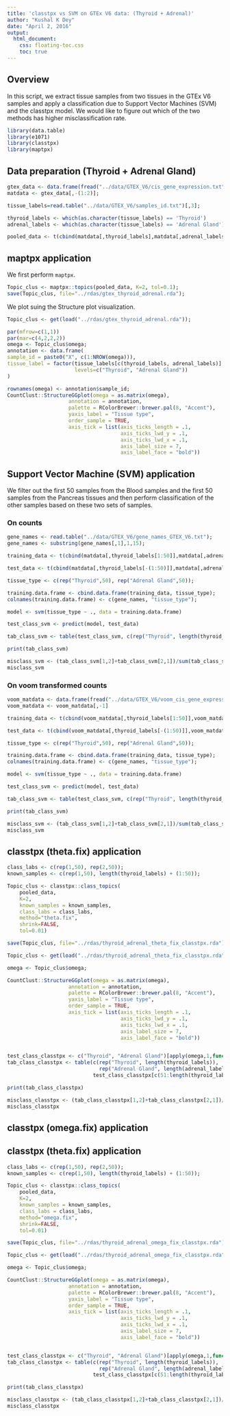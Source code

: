 ```yaml
---
title: 'classtpx vs SVM on GTEx V6 data: (Thyroid + Adrenal)'
author: "Kushal K Dey"
date: "April 2, 2016"
output: 
  html_document:
    css: floating-toc.css
    toc: true
---
```


## Overview

In this script, we extract tissue samples from two tissues in the GTEx V6 samples and apply a classification due to Support Vector Machines (SVM) and the classtpx model. We would like to figure out which of the two methods has higher misclassification rate.

```r
library(data.table)
library(e1071)
library(classtpx)
library(maptpx)
```

## Data preparation (Thyroid + Adrenal Gland)

```r
gtex_data <- data.frame(fread("../data/GTEX_V6/cis_gene_expression.txt"));
matdata <- gtex_data[,-(1:2)];

tissue_labels=read.table("../data/GTEX_V6/samples_id.txt")[,3];

thyroid_labels <- which(as.character(tissue_labels) == 'Thyroid')
adrenal_labels <- which(as.character(tissue_labels) == 'Adrenal Gland');

pooled_data <- t(cbind(matdata[,thyroid_labels],matdata[,adrenal_labels]))
```

## maptpx application

We first perform `maptpx`.

```r
Topic_clus <- maptpx::topics(pooled_data, K=2, tol=0.1);
save(Topic_clus, file="../rdas/gtex_thyroid_adrenal.rda");
```

We plot suing the Structure plot visualization.

```r
Topic_clus <- get(load("../rdas/gtex_thyroid_adrenal.rda"));

par(mfrow=c(1,1))
par(mar=c(4,2,2,2))
omega <- Topic_clus$omega;
annotation <- data.frame(
sample_id = paste0("X", c(1:NROW(omega))),
tissue_label = factor(tissue_labels[c(thyroid_labels, adrenal_labels)],
                      levels=c("Thyroid", "Adrenal Gland"))
)

rownames(omega) <- annotation$sample_id;
CountClust::StructureGGplot(omega = as.matrix(omega),
                    annotation = annotation,
                    palette = RColorBrewer::brewer.pal(8, "Accent"),
                    yaxis_label = "Tissue type",
                    order_sample = TRUE,
                    axis_tick = list(axis_ticks_length = .1,
                                     axis_ticks_lwd_y = .1,
                                     axis_ticks_lwd_x = .1,
                                     axis_label_size = 7,
                                     axis_label_face = "bold"))

```

## Support Vector Machine (SVM) application 

We filter out the first $50$ samples from the Blood samples and the first $50$ samples from the Pancreas tissues and then perform classification of the other samples based on these two sets of samples. 

### On counts

```r

gene_names <- read.table("../data/GTEX_V6/gene_names_GTEX_V6.txt");
gene_names <- substring(gene_names[,1],1,15);

training_data <- t(cbind(matdata[,thyroid_labels[1:50]],matdata[,adrenal_labels[1:50]]))

test_data <- t(cbind(matdata[,thyroid_labels[-(1:50)]],matdata[,adrenal_labels[-(1:50)]]))

tissue_type <- c(rep("Thyroid",50), rep("Adrenal Gland",50));

training.data.frame <- cbind.data.frame(training_data, tissue_type);
colnames(training.data.frame) <- c(gene_names, "tissue_type");

model <- svm(tissue_type ~ ., data = training.data.frame)

test_class_svm <- predict(model, test_data)

tab_class_svm <- table(test_class_svm, c(rep("Thyroid", length(thyroid_labels)-50), rep("Adrenal Gland", length(adrenal_labels)-50)))

print(tab_class_svm)

misclass_svm <- (tab_class_svm[1,2]+tab_class_svm[2,1])/sum(tab_class_svm)
misclass_svm
```

### On voom transformed counts

```r
voom_matdata <- data.frame(fread("../data/GTEX_V6/voom_cis_gene_expression.txt"))
voom_matdata <- voom_matdata[,-1]

training_data <- t(cbind(voom_matdata[,thyroid_labels[1:50]],voom_matdata[,adrenal_labels[1:50]]))

test_data <- t(cbind(voom_matdata[,thyroid_labels[-(1:50)]],voom_matdata[,adrenal_labels[-(1:50)]]))

tissue_type <- c(rep("Thyroid",50), rep("Adrenal Gland",50));

training.data.frame <- cbind.data.frame(training_data, tissue_type);
colnames(training.data.frame) <- c(gene_names, "tissue_type");

model <- svm(tissue_type ~ ., data = training.data.frame)

test_class_svm <- predict(model, test_data)

tab_class_svm <- table(test_class_svm, c(rep("Thyroid", length(thyroid_labels)-50), rep("Adrenal Gland", length(adrenal_labels)-50)))

print(tab_class_svm)

misclass_svm <- (tab_class_svm[1,2]+tab_class_svm[2,1])/sum(tab_class_svm)
misclass_svm
```


## classtpx (theta.fix) application

```r
class_labs <- c(rep(1,50), rep(2,50));
known_samples <- c(rep(1,50), length(thyroid_labels) + (1:50));

Topic_clus <- classtpx::class_topics(
    pooled_data, 
    K=2, 
    known_samples = known_samples,
    class_labs = class_labs,
    method="theta.fix",
    shrink=FALSE,
    tol=0.01)

save(Topic_clus, file="../rdas/thyroid_adrenal_theta_fix_classtpx.rda")
```

```r
Topic_clus <- get(load("../rdas/thyroid_adrenal_theta_fix_classtpx.rda"));

omega <- Topic_clus$omega;

CountClust::StructureGGplot(omega = as.matrix(omega),
                    annotation = annotation,
                    palette = RColorBrewer::brewer.pal(8, "Accent"),
                    yaxis_label = "Tissue type",
                    order_sample = TRUE,
                    axis_tick = list(axis_ticks_length = .1,
                                     axis_ticks_lwd_y = .1,
                                     axis_ticks_lwd_x = .1,
                                     axis_label_size = 7,
                                     axis_label_face = "bold"))


test_class_classtpx <- c("Thyroid", "Adrenal Gland")[apply(omega,1,function(x) which.max(x))];
tab_class_classtpx <- table(c(rep("Thyroid", length(thyroid_labels)), 
                              rep("Adrenal Gland", length(adrenal_labels)))[c(51:length(thyroid_labels), (length(thyroid_labels)+51):dim(omega)[1])],
                            test_class_classtpx[c(51:length(thyroid_labels), (length(thyroid_labels)+51):dim(omega)[1])]);

print(tab_class_classtpx)

misclass_classtpx <- (tab_class_classtpx[1,2]+tab_class_classtpx[2,1])/sum(tab_class_classtpx)
misclass_classtpx
```

## classtpx (omega.fix) application

## classtpx (theta.fix) application

```r
class_labs <- c(rep(1,50), rep(2,50));
known_samples <- c(rep(1,50), length(thyroid_labels) + (1:50));

Topic_clus <- classtpx::class_topics(
    pooled_data, 
    K=2, 
    known_samples = known_samples,
    class_labs = class_labs,
    method="omega.fix",
    shrink=FALSE,
    tol=0.01)

save(Topic_clus, file="../rdas/thyroid_adrenal_omega_fix_classtpx.rda")
```

```r
Topic_clus <- get(load("../rdas/thyroid_adrenal_omega_fix_classtpx.rda"));

omega <- Topic_clus$omega;

CountClust::StructureGGplot(omega = as.matrix(omega),
                    annotation = annotation,
                    palette = RColorBrewer::brewer.pal(8, "Accent"),
                    yaxis_label = "Tissue type",
                    order_sample = TRUE,
                    axis_tick = list(axis_ticks_length = .1,
                                     axis_ticks_lwd_y = .1,
                                     axis_ticks_lwd_x = .1,
                                     axis_label_size = 7,
                                     axis_label_face = "bold"))


test_class_classtpx <- c("Thyroid", "Adrenal Gland")[apply(omega,1,function(x) which.max(x))];
tab_class_classtpx <- table(c(rep("Thyroid", length(thyroid_labels)), 
                              rep("Adrenal Gland", length(adrenal_labels)))[c(51:length(thyroid_labels), (length(thyroid_labels)+51):dim(omega)[1])],
                            test_class_classtpx[c(51:length(thyroid_labels), (length(thyroid_labels)+51):dim(omega)[1])]);

print(tab_class_classtpx)

misclass_classtpx <- (tab_class_classtpx[1,2]+tab_class_classtpx[2,1])/sum(tab_class_classtpx)
misclass_classtpx
```
